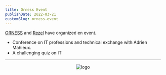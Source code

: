 ```yaml
---
title: Orness Event
publishDate: 2022-03-21
customSlug: orness-event
---
```


[ORNESS](https://www.orness.com/) and [Rezel](https://rezel.net) have organized en event.

- Conference on IT professions and technical exchange with Adrien Mahieux.
- A challenging quiz on IT

---



<div style="text-align: center">
    <Image src={logo} alt="logo" height={100}/>
</div>

